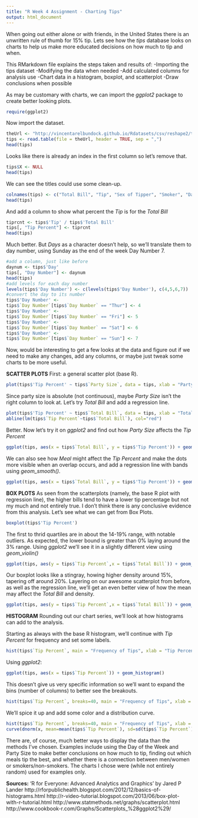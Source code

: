 ```yaml
---
title: "R Week 4 Assignment - Charting Tips"
output: html_document
---
```

  
When going out either alone or with friends, in the United States there is an unwritten rule of thumb for 15% tip. Lets see how the *tips* database looks on charts to help us make more educated decisions on how much to tip and when.
  
This RMarkdown file explains the steps taken and results of:
-Importing the tips dataset
-Modifying the data when needed
-Add calculated columns for analysis use
-Chart data in a histogram, boxplot, and scatterplot
-Draw conclusions when possible


As may be customary with charts, we can import the *ggplot2* package to create better looking plots.
```r
require(ggplot2)
```
  
Now import the dataset.
```r
theUrl <- "http://vincentarelbundock.github.io/Rdatasets/csv/reshape2/tips.csv"
tips <- read.table(file = theUrl, header = TRUE, sep = ",")
head(tips)
```

Looks like there is already an index in the first column so let's remove that.
```r
tips$X <- NULL
head(tips)
```

We can see the titles could use some clean-up.
```r
colnames(tips) <- c("Total Bill", "Tip", "Sex of Tipper", "Smoker", "Day", "Meal", "Party Size")
head(tips)
```

And add a column to show what percent the *Tip* is for the *Total Bill*
```r
tiprcnt <- tips$'Tip' / tips$'Total Bill'
tips[, "Tip Percent"] <- tiprcnt
head(tips)
```

Much better. But *Days* as a character doesn't help, so we'll translate them to day number, using Sunday as the end of the week Day Number 7.
```r
#add a column, just like before
daynum <- tips$'Day'
tips[, "Day Number"] <- daynum
head(tips)
#add levels for each day number
levels(tips$'Day Number') <- c(levels(tips$'Day Number'), c(4,5,6,7))
#convert the day to its number
tips$'Day Number' <-
tips$`Day Number`[tips$`Day Number` == "Thur"] <- 4
tips$'Day Number' <-
tips$`Day Number`[tips$`Day Number` == "Fri"] <- 5
tips$'Day Number' <-
tips$`Day Number`[tips$`Day Number` == "Sat"] <- 6
tips$'Day Number' <-
tips$`Day Number`[tips$`Day Number` == "Sun"] <- 7
```


Now, would be interesting to get a few looks at the data and figure out if we need to make any changes, add any columns, or maybe just tweak some charts to be more useful.


**SCATTER PLOTS**
First: a general scatter plot (base R).
```r
plot(tips$'Tip Percent' ~ tips$`Party Size`, data = tips, xlab = "Party Size", ylab = "Tip Percent")
```

Since party size is absolute (not continuous), maybe *Party Size* isn't the right column to look at. Let's try *Total Bill* and add a regression line.
```r
plot(tips$'Tip Percent' ~ tips$`Total Bill`, data = tips, xlab = "Total Bill", ylab = "Tip Percent")
abline(lm(tips$`Tip Percent`~tips$`Total Bill`), col="red")
```

Better. Now let's try it on *ggplot2* and find out how *Party Size* affects the *Tip Percent*
```r
ggplot(tips, aes(x = tips$`Total Bill`, y = tips$'Tip Percent')) + geom_point(aes(color = tips$`Party Size`))
```

We can also see how *Meal* might affect the *Tip Percent* and make the dots more visible when an overlap occurs, and add a regression line with bands using *geom_smooth()*.
```r
ggplot(tips, aes(x = tips$`Total Bill`, y = tips$'Tip Percent')) + geom_point(aes(color = tips$`Meal`), shape = 1) + geom_smooth()
```


**BOX PLOTS**
As seen from the scatterplots (namely, the base R plot with regression line), the higher bills tend to have a lower tip percentage but not my much and not entirely true. I don't think there is any conclusive evidence from this analysis. Let's see what we can get from Box Plots.
```r
boxplot(tips$'Tip Percent')
```

The first to thrid quartiles are in about the 14-19% range, with notable outliers. As expected, the lower bound is greater than 0% laying around the 3% range. Using *ggplot2* we'll see it in a slightly different view using *geom_violin()*
```r
ggplot(tips, aes(y = tips$`Tip Percent`,x = tips$`Total Bill`)) + geom_violin()
```

Our boxplot looks like a stingray, howing higher density around 15%, tapering off around 20%. Layering on our awesome scatterplot from before, as well as the regression line, we'll get an even better view of how the mean may affect the *Total Bill* and density.
```r
ggplot(tips, aes(y = tips$`Tip Percent`,x = tips$`Total Bill`)) + geom_violin() + geom_point(aes(color = tips$`Meal`), shape = 1) + geom_smooth(method=lm)
```


**HISTOGRAM**
Rounding out our chart series, we'll look at how histograms can add to the analysis.

Starting as always with the base R histogram, we'll continue with *Tip Percent* for frequency and set some labels.
```r
hist(tips$`Tip Percent`, main = "Frequency of Tips", xlab = "Tip Percent")
```

Using *ggplot2*:
```r
ggplot(tips, aes(x = tips$`Tip Percent`)) + geom_histogram()
```

This doesn't give us very specific information so we'll want to expand the bins (number of columns) to better see the breakouts.
```r
hist(tips$`Tip Percent`, breaks=40, main = "Frequency of Tips", xlab = "Tip Percent")
```

We'll spice it up and add some color and a distribution curve.
```r
hist(tips$`Tip Percent`, breaks=40, main = "Frequency of Tips", xlab = "Tip Percent", col="green")
curve(dnorm(x, mean=mean(tips$`Tip Percent`), sd=sd(tips$`Tip Percent`)), add=TRUE, col="darkblue", lwd=2) 
```
 
There are, of course, much better ways to display the data than the methods I've chosen. Examples include using the Day of the Week and Party Size to make better conclusions on how much to tip, finding out which meals tip the best, and whether there is a connection between men/women or smokers/non-smokers. The charts I chose were (while not entirely random) used for examples only.





**Sources:**
'R for Everyone: Advanced Analytics and Graphics' by Jared P Lander
http://rforpublichealth.blogspot.com/2012/12/basics-of-histograms.html
http://r-video-tutorial.blogspot.com/2013/06/box-plot-with-r-tutorial.html
http://www.statmethods.net/graphs/scatterplot.html
http://www.cookbook-r.com/Graphs/Scatterplots_%28ggplot2%29/

